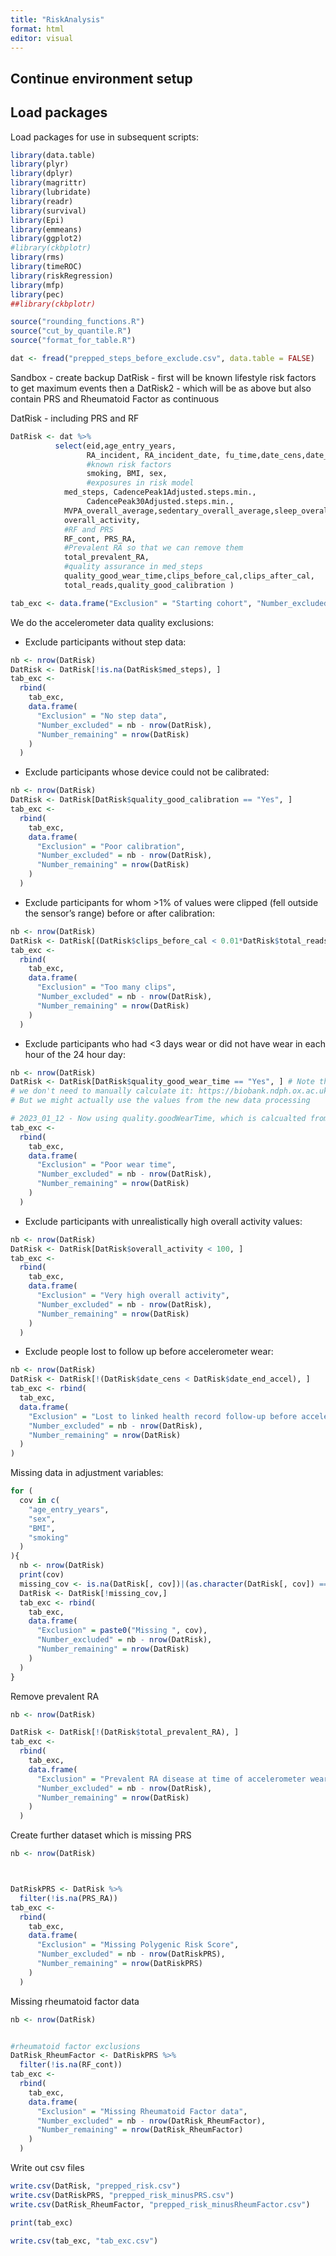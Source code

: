 ```yaml
---
title: "RiskAnalysis"
format: html
editor: visual
---
```


## Continue environment setup

## Load packages

Load packages for use in subsequent scripts:

```r
library(data.table)
library(plyr)
library(dplyr)
library(magrittr)
library(lubridate)
library(readr)
library(survival)
library(Epi)
library(emmeans)
library(ggplot2)
#library(ckbplotr)
library(rms)
library(timeROC)
library(riskRegression)
library(mfp)
library(pec)
##library(ckbplotr)
```

```r
source("rounding_functions.R")
source("cut_by_quantile.R")
source("format_for_table.R")
```

```r
dat <- fread("prepped_steps_before_exclude.csv", data.table = FALSE)
```

Sandbox - create backup DatRisk - first will be known lifestyle risk factors to get maximum events 
then a DatRisk2 - which will be as above but also contain PRS and Rheumatoid Factor as continuous

DatRisk - including PRS and RF
```r
DatRisk <- dat %>%
          select(eid,age_entry_years, 
                 RA_incident, RA_incident_date, fu_time,date_cens,date_end_accel,
                 #known risk factors
                 smoking, BMI, sex, 
                 #exposures in risk model
            med_steps, CadencePeak1Adjusted.steps.min., 
                 CadencePeak30Adjusted.steps.min.,
            MVPA_overall_average,sedentary_overall_average,sleep_overall_average,
            overall_activity,
            #RF and PRS
            RF_cont, PRS_RA,
            #Prevalent RA so that we can remove them
            total_prevalent_RA,
            #quality assurance in med_steps
            quality_good_wear_time,clips_before_cal,clips_after_cal,
            total_reads,quality_good_calibration )
```

```r
tab_exc <- data.frame("Exclusion" = "Starting cohort", "Number_excluded" = NA, "Number_remaining" = nrow(dat))
```

We do the accelerometer data quality exclusions:

-   Exclude participants without step data:

```r
nb <- nrow(DatRisk)
DatRisk <- DatRisk[!is.na(DatRisk$med_steps), ]
tab_exc <-
  rbind(
    tab_exc,
    data.frame(
      "Exclusion" = "No step data",
      "Number_excluded" = nb - nrow(DatRisk),
      "Number_remaining" = nrow(DatRisk)
    )
  )
```

-   Exclude participants whose device could not be calibrated:

```r
nb <- nrow(DatRisk)
DatRisk <- DatRisk[DatRisk$quality_good_calibration == "Yes", ]
tab_exc <-
  rbind(
    tab_exc,
    data.frame(
      "Exclusion" = "Poor calibration",
      "Number_excluded" = nb - nrow(DatRisk),
      "Number_remaining" = nrow(DatRisk)
    )
  )
```

-   Exclude participants for whom \>1% of values were clipped (fell outside the sensor's range) before or after calibration:

```r
nb <- nrow(DatRisk)
DatRisk <- DatRisk[(DatRisk$clips_before_cal < 0.01*DatRisk$total_reads) & (DatRisk$clips_after_cal < 0.01*DatRisk$total_reads) , ]
tab_exc <-
  rbind(
    tab_exc,
    data.frame(
      "Exclusion" = "Too many clips",
      "Number_excluded" = nb - nrow(DatRisk),
      "Number_remaining" = nrow(DatRisk)
    )
  )
```

-   Exclude participants who had \<3 days wear or did not have wear in each hour of the 24 hour day:

```r
nb <- nrow(DatRisk)
DatRisk <- DatRisk[DatRisk$quality_good_wear_time == "Yes", ] # Note that this has already been calculated in UKB, 
# we don't need to manually calculate it: https://biobank.ndph.ox.ac.uk/showcase/field.cgi?id=90015
# But we might actually use the values from the new data processing

# 2023_01_12 - Now using quality.goodWearTime, which is calcualted from the new data processing
tab_exc <-
  rbind(
    tab_exc,
    data.frame(
      "Exclusion" = "Poor wear time",
      "Number_excluded" = nb - nrow(DatRisk),
      "Number_remaining" = nrow(DatRisk)
    )
  )
```

-   Exclude participants with unrealistically high overall activity values:

```r
nb <- nrow(DatRisk)
DatRisk <- DatRisk[DatRisk$overall_activity < 100, ]
tab_exc <-
  rbind(
    tab_exc,
    data.frame(
      "Exclusion" = "Very high overall activity",
      "Number_excluded" = nb - nrow(DatRisk),
      "Number_remaining" = nrow(DatRisk)
    )
  )
```

-   Exclude people lost to follow up before accelerometer wear:

```r
nb <- nrow(DatRisk)
DatRisk <- DatRisk[!(DatRisk$date_cens < DatRisk$date_end_accel), ]
tab_exc <- rbind(
  tab_exc,
  data.frame(
    "Exclusion" = "Lost to linked health record follow-up before accelerometer study entry",
    "Number_excluded" = nb - nrow(DatRisk),
    "Number_remaining" = nrow(DatRisk)
  )
)
```


Missing data in adjustment variables:
```r
for (
  cov in c(
    "age_entry_years",
    "sex",
    "BMI",
    "smoking"
  )
){
  nb <- nrow(DatRisk)
  print(cov)
  missing_cov <- is.na(DatRisk[, cov])|(as.character(DatRisk[, cov]) == "") |(as.character(DatRisk[, cov]) == "Missing") # for safety coerce to character for second check as can return NA on some classes e.g. Date
  DatRisk <- DatRisk[!missing_cov,]
  tab_exc <- rbind(
    tab_exc,
    data.frame(
      "Exclusion" = paste0("Missing ", cov),
      "Number_excluded" = nb - nrow(DatRisk),
      "Number_remaining" = nrow(DatRisk)
    )
  )
}
```

Remove prevalent RA 

```r
nb <- nrow(DatRisk)

DatRisk <- DatRisk[!(DatRisk$total_prevalent_RA), ]
tab_exc <-
  rbind(
    tab_exc,
    data.frame(
      "Exclusion" = "Prevalent RA disease at time of accelerometer wear",
      "Number_excluded" = nb - nrow(DatRisk),
      "Number_remaining" = nrow(DatRisk)
    )
  )
```

Create further dataset which is missing PRS 

```r
nb <- nrow(DatRisk)



DatRiskPRS <- DatRisk %>%
  filter(!is.na(PRS_RA))
tab_exc <-
  rbind(
    tab_exc,
    data.frame(
      "Exclusion" = "Missing Polygenic Risk Score",
      "Number_excluded" = nb - nrow(DatRiskPRS),
      "Number_remaining" = nrow(DatRiskPRS)
    )
  )

```

Missing rheumatoid factor data 
```r
nb <- nrow(DatRisk)


#rheumatoid factor exclusions
DatRisk_RheumFactor <- DatRiskPRS %>%
  filter(!is.na(RF_cont))
tab_exc <-
  rbind(
    tab_exc,
    data.frame(
      "Exclusion" = "Missing Rheumatoid Factor data",
      "Number_excluded" = nb - nrow(DatRisk_RheumFactor),
      "Number_remaining" = nrow(DatRisk_RheumFactor)
    )
  )

```


Write out csv files 
```r
write.csv(DatRisk, "prepped_risk.csv")
write.csv(DatRiskPRS, "prepped_risk_minusPRS.csv")
write.csv(DatRisk_RheumFactor, "prepped_risk_minusRheumFactor.csv")
```

```r
print(tab_exc)
```

```r
write.csv(tab_exc, "tab_exc.csv")
```
